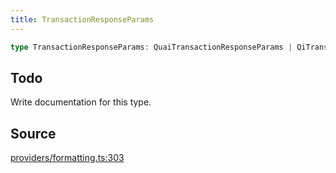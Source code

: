 ```yaml
---
title: TransactionResponseParams
---
```


```ts
type TransactionResponseParams: QuaiTransactionResponseParams | QiTransactionResponseParams;
```

## Todo

Write documentation for this type.

## Source

[providers/formatting.ts:303](https://github.com/dominant-strategies/quais.js/blob/7ad0a969a30d30fc2cf79fa0dcda980927cb6fd5/src/providers/formatting.ts#L303)
